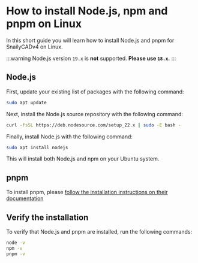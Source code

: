 # How to install Node.js, npm and pnpm on Linux

In this short guide you will learn how to install Node.js and pnpm for SnailyCADv4 on Linux.

:::warning
Node.js version `19.x` is **not** supported. **Please use `18.x`.**
:::

## Node.js

First, update your existing list of packages with the following command:

```bash
sudo apt update
```

Next, install the Node.js source repository with the following command:

```bash
curl -fsSL https://deb.nodesource.com/setup_22.x | sudo -E bash -
```

Finally, install Node.js with the following command:

```bash
sudo apt install nodejs
```

This will install both Node.js and npm on your Ubuntu system.

## pnpm

To install pnpm, please [follow the installation instructions on their documentation](https://pnpm.io/installation)

## Verify the installation

To verify that Node.js and pnpm are installed, run the following commands:

```bash
node -v
npm -v
pnpm -v
```
